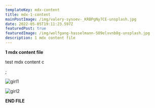 ```yaml
---
templateKey: mdx-content
title: mdx-1-content
mainPostImage: /img/valery-sysoev-_KRBPgNy7CE-unsplash.jpg
date: 2022-05-05T19:11:23.597Z
featuredPost: true
featuredImage: /img/wolfgang-hasselmann-S09elxvnb8g-unsplash.jpg
description: 1 mdx content file
---
```


**1 mdx content file**

test mdx content c


<StaticImage src="https://images.unsplash.com/photo-1648737966762-1c8921f9b976?ixlib=rb-1.2.1&ixid=MnwxMjA3fDF8MHxwaG90by1wYWdlfHx8fGVufDB8fHx8&auto=format&fit=crop&w=2072&q=80" alt="girl2"/>;

![girl1](/img/mahsa-gholami-4x8liUBelKo-unsplash.jpg 'girl1')

![girl2](https://images.unsplash.com/photo-1648737966762-1c8921f9b976?ixlib=rb-1.2.1&ixid=MnwxMjA3fDF8MHxwaG90by1wYWdlfHx8fGVufDB8fHx8&auto=format&fit=crop&w=2072&q=80 'girl2')


**END FILE**

